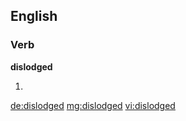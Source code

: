 ==English==

===Verb===
'''dislodged'''

# {{past of|dislodge}}

[[de:dislodged]]
[[mg:dislodged]]
[[vi:dislodged]]
